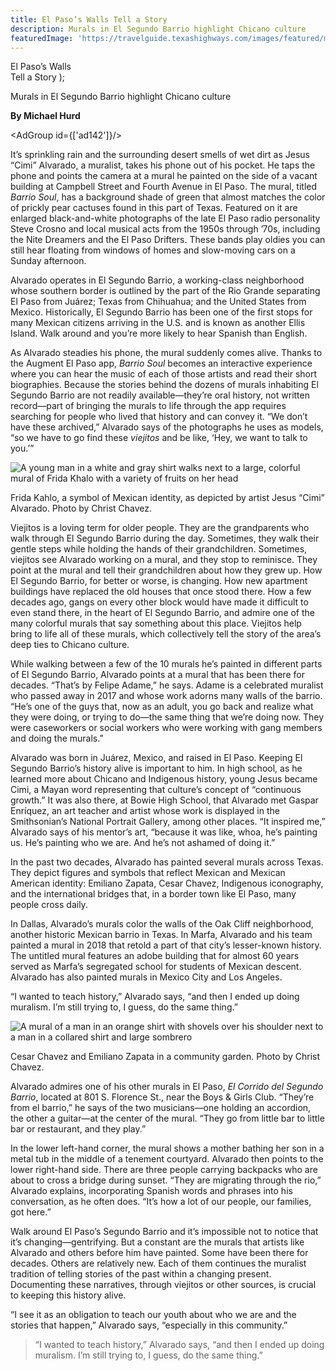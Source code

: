 ```yaml
---
title: El Paso’s Walls Tell a Story
description: Murals in El Segundo Barrio highlight Chicano culture
featuredImage: 'https://travelguide.texashighways.com/images/featured/mural-trail.jpg'
---
```


  <span>
    El Paso’s Walls <br />Tell a Story
  </span>
);

<PageDescription>

Murals in El Segundo Barrio highlight Chicano culture

</PageDescription>

**By Michael Hurd**

<AdGroup id={['ad142']}/>

<Row>

<Column colSm={12} colMd={3} colLg={4}>

It’s sprinkling rain and the surrounding desert smells of wet dirt as Jesus “Cimi” Alvarado, a muralist, takes his phone out of his pocket. He taps the phone and points the camera at a mural he painted on the side of a vacant building at Campbell Street and Fourth Avenue in El Paso. The mural, titled _Barrio Soul_, has a background shade of green that almost matches the color of prickly pear cactuses found in this part of Texas. Featured on it are enlarged black-and-white photographs of the late El Paso radio personality Steve Crosno and local musical acts from the 1950s through ’70s, including the Nite Dreamers and the El Paso Drifters. These bands play oldies you can still hear floating from windows of homes and slow-moving cars on a Sunday afternoon.

Alvarado operates in El Segundo Barrio, a working-class neighborhood whose southern border is outlined by the part of the Rio Grande separating El Paso from Juárez; Texas from Chihuahua; and the United States from Mexico. Historically, El Segundo Barrio has been one of the first stops for many Mexican citizens arriving in the U.S. and is known as another Ellis Island. Walk around and you’re more likely to hear Spanish than English.

As Alvarado steadies his phone, the mural suddenly comes alive. Thanks to the Augment El Paso app, _Barrio Soul_ becomes an interactive experience where you can hear the music of each of those artists and read their short biographies. Because the stories behind the dozens of murals inhabiting El Segundo Barrio are not readily available—they’re oral history, not written record—part of bringing the murals to life through the app requires searching for people who lived that history and can convey it. “We don’t have these archived,” Alvarado says of the photographs he uses as models, “so we have to go find these _viejitos_ and be like, ‘Hey, we want to talk to you.’”

</Column>

<Column colSm={12} colMd={5} colLg={8}>

![A young man in a white and gray shirt walks next to a large, colorful mural of Frida Khalo with a variety of fruits on her head](images/el-paso-mural-kahlo.jpg)
<Caption>Frida Kahlo, a symbol of Mexican identity, as depicted by artist Jesus “Cimi” Alvarado. Photo by Christ Chavez.</Caption>

</Column>

</Row>

<Row>

<Column colSm={12} colMd={6} colLg={8}>

Viejitos is a loving term for older people. They are the grandparents who walk through El Segundo Barrio during the day. Sometimes, they walk their gentle steps while holding the hands of their grandchildren. Sometimes, viejitos see Alvarado working on a mural, and they stop to reminisce. They point at the mural and tell their grandchildren about how they grew up. How El Segundo Barrio, for better or worse, is changing. How new apartment buildings have replaced the old houses that once stood there. How a few decades ago, gangs on every other block would have made it difficult to even stand there, in the heart of El Segundo Barrio, and admire one of the many colorful murals that say something about this place. Viejitos help bring to life all of these murals, which collectively tell the story of the area’s deep ties to Chicano culture.

While walking between a few of the 10 murals he’s painted in different parts of El Segundo Barrio, Alvarado points at a mural that has been there for decades. “That’s by Felipe Adame,” he says. Adame is a celebrated muralist who passed away in 2017 and whose work adorns many walls of the barrio. “He’s one of the guys that, now as an adult, you go back and realize what they were doing, or trying to do—the same thing that we’re doing now. They were caseworkers or social workers who were working with gang members and doing the murals.”

Alvarado was born in Juárez, Mexico, and raised in El Paso. Keeping El Segundo Barrio’s history alive is important to him. In high school, as he learned more about Chicano and Indigenous history, young Jesus became Cimi, a Mayan word representing that culture’s concept of “continuous growth.” It was also there, at Bowie High School, that Alvarado met Gaspar Enríquez, an art teacher and artist whose work is displayed in the Smithsonian’s National Portrait Gallery, among other places. “It inspired me,” Alvarado says of his mentor’s art, “because it was like, whoa, he’s painting us. He’s painting who we are. And he’s not ashamed of doing it.”

In the past two decades, Alvarado has painted several murals across Texas. They depict figures and symbols that reflect Mexican and Mexican American identity: Emiliano Zapata, Cesar Chavez, Indigenous iconography, and the international bridges that, in a border town like El Paso, many people cross daily.

In Dallas, Alvarado’s murals color the walls of the Oak Cliff neighborhood, another historic Mexican barrio in Texas. In Marfa, Alvarado and his team painted a mural in 2018 that retold a part of that city’s lesser-known history. The untitled mural features an adobe building that for almost 60 years served as Marfa’s segregated school for students of Mexican descent. Alvarado has also painted murals in Mexico City and Los Angeles.

“I wanted to teach history,” Alvarado says, “and then I ended up doing muralism. I’m still trying to, I guess, do the same thing.”

</Column>
</Row>

![A mural of a man in an orange shirt with shovels over his shoulder next to a man in a collared shirt and large sombrero](images/el-paso-mural-chavez.jpg)
<Caption>Cesar Chavez and Emiliano Zapata in a community garden. Photo by Christ Chavez.</Caption>

<Row>
<Column colSm={12} colMd={6} colLg={8}>

Alvarado admires one of his other murals in El Paso, _El Corrido del Segundo Barrio_, located at 801 S. Florence St., near the Boys & Girls Club. “They’re from el barrio,” he says of the two musicians—one holding an accordion, the other a guitar—at the center of the mural. “They go from little bar to little bar or restaurant, and they play.”

In the lower left-hand corner, the mural shows a mother bathing her son in a metal tub in the middle of a tenement courtyard. Alvarado then points to the lower right-hand side. There are three people carrying backpacks who are about to cross a bridge during sunset. “They are migrating through the rio,” Alvarado explains, incorporating Spanish words and phrases into his conversation, as he often does. “It’s how a lot of our people, our families, got here.”

Walk around El Paso’s Segundo Barrio and it’s impossible not to notice that it’s changing—gentrifying. But a constant are the murals that artists like Alvarado and others before him have painted. Some have been there for decades. Others are relatively new. Each of them continues the muralist tradition of telling stories of the past within a changing present. Documenting these narratives, through viejitos or other sources, is crucial to keeping this history alive.

“I see it as an obligation to teach our youth about who we are and the stories that happen,” Alvarado says, “especially in this community.”

</Column>

<Column colSm={12} colMd={2} colLg={4}>

>“I wanted to teach history,” Alvarado says, “and then I ended up doing muralism. I’m still trying to, I guess, do the same thing.”

</Column>

</Row>

<Row>
<Column colSm={6} colMd={6} colLg={8}>
</Column>
</Row>